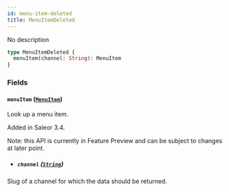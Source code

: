 ```yaml
---
id: menu-item-deleted
title: MenuItemDeleted
---
```


No description

```graphql
type MenuItemDeleted {
  menuItem(channel: String): MenuItem
}
```

### Fields

#### `menuItem` ([`MenuItem`](../../../developer/api-reference/objects/menu-item))

Look up a menu item.

Added in Saleor 3.4.

Note: this API is currently in Feature Preview and can be subject to changes at later point.

- ##### `channel` ([`String`](../../../developer/api-reference/scalars/string))

Slug of a channel for which the data should be returned.

